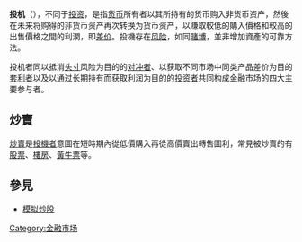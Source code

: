 {{問題條目|
{{Unreferenced|time=2009-12-10T10:19:56+00:00 }}
{{Expert-subject|time=2015-12-14T03:40:27+00:00}}
{{Expand |time=2009-12-10T10:21:56+00:00 }}
}}
{{金融}}
'''投机'''（{{lang-en|speculation}}），不同于[[投资|投资]]，是指[[货币|货币]]所有者以其所持有的货币购入非货币资产，然後在未来将购得的非货币资产再次转换为货币资产，以賺取較低的購入價格和較高的出售價格之間的利潤，即[[差价|差价]]。投機存在[[风险|风险]]，如同[[賭博|賭博]]，並非增加資產的可靠方法。

投机者同以抵消[[头寸|头寸]]风险为目的的[[對沖|对冲者]]、以获取不同市场中同类产品差价为目的[[套利|套利者]]以及以通过长期持有而获取利润为目的的[[投资者|投资者]]共同构成金融市场的四大主要参与者。

== 炒賣 ==
[[炒賣|炒賣]]是[[投機者|投機者]]意圖在短時期內從低價購入再從高價賣出轉售圖利，常見被炒賣的有[[股票|股票]]、[[炒樓|樓房]]、[[黃牛票|黃牛票]]等。

== 參見 ==
* [[模拟炒股|模拟炒股]]

{{經濟學相關}}

{{Authority control}}

[[Category:金融市场|Category:金融市场]]